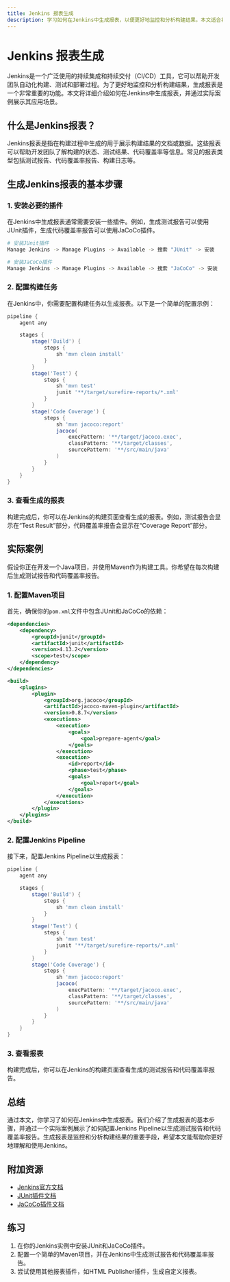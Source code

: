 ```yaml
---
title: Jenkins 报表生成
description: 学习如何在Jenkins中生成报表，以便更好地监控和分析构建结果。本文适合初学者，包含详细的步骤、代码示例和实际案例。
---
```


# Jenkins 报表生成

Jenkins是一个广泛使用的持续集成和持续交付（CI/CD）工具，它可以帮助开发团队自动化构建、测试和部署过程。为了更好地监控和分析构建结果，生成报表是一个非常重要的功能。本文将详细介绍如何在Jenkins中生成报表，并通过实际案例展示其应用场景。

## 什么是Jenkins报表？

Jenkins报表是指在构建过程中生成的用于展示构建结果的文档或数据。这些报表可以帮助开发团队了解构建的状态、测试结果、代码覆盖率等信息。常见的报表类型包括测试报告、代码覆盖率报告、构建日志等。

## 生成Jenkins报表的基本步骤

### 1. 安装必要的插件

在Jenkins中生成报表通常需要安装一些插件。例如，生成测试报告可以使用JUnit插件，生成代码覆盖率报告可以使用JaCoCo插件。

```bash
# 安装JUnit插件
Manage Jenkins -> Manage Plugins -> Available -> 搜索 "JUnit" -> 安装

# 安装JaCoCo插件
Manage Jenkins -> Manage Plugins -> Available -> 搜索 "JaCoCo" -> 安装
```

### 2. 配置构建任务

在Jenkins中，你需要配置构建任务以生成报表。以下是一个简单的配置示例：

```groovy
pipeline {
    agent any

    stages {
        stage('Build') {
            steps {
                sh 'mvn clean install'
            }
        }
        stage('Test') {
            steps {
                sh 'mvn test'
                junit '**/target/surefire-reports/*.xml'
            }
        }
        stage('Code Coverage') {
            steps {
                sh 'mvn jacoco:report'
                jacoco(
                    execPattern: '**/target/jacoco.exec',
                    classPattern: '**/target/classes',
                    sourcePattern: '**/src/main/java'
                )
            }
        }
    }
}
```

### 3. 查看生成的报表

构建完成后，你可以在Jenkins的构建页面查看生成的报表。例如，测试报告会显示在“Test Result”部分，代码覆盖率报告会显示在“Coverage Report”部分。

## 实际案例

假设你正在开发一个Java项目，并使用Maven作为构建工具。你希望在每次构建后生成测试报告和代码覆盖率报告。

### 1. 配置Maven项目

首先，确保你的`pom.xml`文件中包含JUnit和JaCoCo的依赖：

```xml
<dependencies>
    <dependency>
        <groupId>junit</groupId>
        <artifactId>junit</artifactId>
        <version>4.13.2</version>
        <scope>test</scope>
    </dependency>
</dependencies>

<build>
    <plugins>
        <plugin>
            <groupId>org.jacoco</groupId>
            <artifactId>jacoco-maven-plugin</artifactId>
            <version>0.8.7</version>
            <executions>
                <execution>
                    <goals>
                        <goal>prepare-agent</goal>
                    </goals>
                </execution>
                <execution>
                    <id>report</id>
                    <phase>test</phase>
                    <goals>
                        <goal>report</goal>
                    </goals>
                </execution>
            </executions>
        </plugin>
    </plugins>
</build>
```

### 2. 配置Jenkins Pipeline

接下来，配置Jenkins Pipeline以生成报表：

```groovy
pipeline {
    agent any

    stages {
        stage('Build') {
            steps {
                sh 'mvn clean install'
            }
        }
        stage('Test') {
            steps {
                sh 'mvn test'
                junit '**/target/surefire-reports/*.xml'
            }
        }
        stage('Code Coverage') {
            steps {
                sh 'mvn jacoco:report'
                jacoco(
                    execPattern: '**/target/jacoco.exec',
                    classPattern: '**/target/classes',
                    sourcePattern: '**/src/main/java'
                )
            }
        }
    }
}
```

### 3. 查看报表

构建完成后，你可以在Jenkins的构建页面查看生成的测试报告和代码覆盖率报告。

## 总结

通过本文，你学习了如何在Jenkins中生成报表。我们介绍了生成报表的基本步骤，并通过一个实际案例展示了如何配置Jenkins Pipeline以生成测试报告和代码覆盖率报告。生成报表是监控和分析构建结果的重要手段，希望本文能帮助你更好地理解和使用Jenkins。

## 附加资源

- [Jenkins官方文档](https://www.jenkins.io/doc/)
- [JUnit插件文档](https://plugins.jenkins.io/junit/)
- [JaCoCo插件文档](https://plugins.jenkins.io/jacoco/)

## 练习

1. 在你的Jenkins实例中安装JUnit和JaCoCo插件。
2. 配置一个简单的Maven项目，并在Jenkins中生成测试报告和代码覆盖率报告。
3. 尝试使用其他报表插件，如HTML Publisher插件，生成自定义报表。
